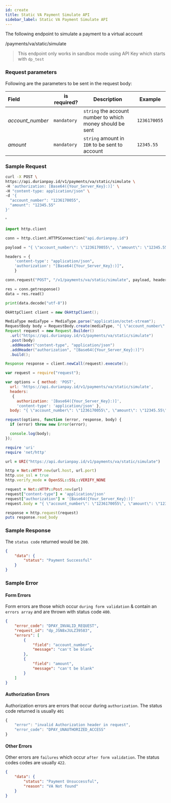 ```yaml
---
id: create
title: Static VA Payment Simulate API
sidebar_label: Static VA Payment Simulate API
---
```


<div class = 'right-component'></div>

<div class = 'left-side'>



The following endpoint to simulate a payment to a virtual account
<url post=""><div class="ib">/payments/va/static/simulate</div></url>

> This endpoint only works in sandbox mode using API Key which starts with `dp_test`

</div>

<div class = 'full-side'>

<div class = 'left-side'>

### Request parameters
Following are the parameters to be sent in the request body:

| Field             | is required? | Description      |   Example  | 
| :---------------- | ------------ | ---------------- | ---------- |
| *account_number* | `mandatory` | `string` the account number to which money should be sent | `1236170055`
| *amount* | `mandatory` | `string` amount in `IDR` to be sent to account  | `12345.55`

</div>

<div class = 'right-code'>

### Sample Request

<MultiCodeBlock>

```bash
curl -X POST \
https://api.durianpay.id/v1/payments/va/static/simulate \
-H 'authorization: [Base64({Your_Server_Key}:)]' \
-H "content-type: application/json" \
-d '{
  "account_number": "1236170055",
  "amount": "12345.55"
}'
```
'


```python
import http.client

conn = http.client.HTTPSConnection("api.durianpay.id")

payload = "{ \"account_number\": \"1236170055\", \"amount\": \"12345.55\"}"

headers = {
    'content-type': "application/json",
    'authorization': "[Base64({Your_Server_Key}:)]",
    }

conn.request("POST", "/v1/payments/va/static/simulate", payload, headers)

res = conn.getresponse()
data = res.read()

print(data.decode("utf-8"))
```

```java
OkHttpClient client = new OkHttpClient();

MediaType mediaType = MediaType.parse("application/octet-stream");
RequestBody body = RequestBody.create(mediaType, "{ \"account_number\": \"1236170055\", \"amount\": \"12345.55\"}");
Request request = new Request.Builder()
  .url("https://api.durianpay.id/v1/payments/va/static/simulate")
  .post(body)
  .addHeader("content-type", "application/json")
  .addHeader("authorization", "[Base64({Your_Server_Key}:)]")
  .build();

Response response = client.newCall(request).execute();
```

```js
var request = require("request");

var options = { method: 'POST',
  url: 'https://api.durianpay.id/v1/payments/va/static/simulate',
  headers: 
   { 
     authorization: '[Base64({Your_Server_Key}:)]',
     'content-type': 'application/json' },
  body: "{ \"account_number\": \"1236170055\", \"amount\": \"12345.55\"}" };

request(options, function (error, response, body) {
  if (error) throw new Error(error);

  console.log(body);
});

```

```ruby
require 'uri'
require 'net/http'

url = URI("https://api.durianpay.id/v1/payments/va/static/simulate")

http = Net::HTTP.new(url.host, url.port)
http.use_ssl = true
http.verify_mode = OpenSSL::SSL::VERIFY_NONE

request = Net::HTTP::Post.new(url)
request["content-type"] = 'application/json'
request["authorization"] = '[Base64({Your_Server_Key}:)]'
request.body = "{ \"account_number\": \"1236170055\", \"amount\": \"12345.55\"}"

response = http.request(request)
puts response.read_body
```

</MultiCodeBlock>

### Sample Response

The `status code` returned would be `200`.

```json
{
    "data": {
        "status": "Payment Successful"
    }
}
```

### Sample Error

#### Form Errors

Form errors are those which occur `during form validation` & contain an `errors array` and are thrown with status code `400`.

```json
{
    "error_code": "DPAY_INVALID_REQUEST",
    "request_id": "dp_JSN8xJULZ39583",
    "errors": [
        {
            "field": "account_number",
            "message": "can't be blank"
        },
        {
            "field": "amount",
            "message": "can't be blank"
        }
    ]
}
```

#### Authorization Errors

Authorization errors are errors that occur during `authorization`. The status code returned is usually `401`

```js
{
    "error": "invalid Authorization header in request",
    "error_code": "DPAY_UNAUTHORIZED_ACCESS"
}
```

#### Other Errors

Other errors are `failures` which occur `after form validation`. The status codes codes are usually `422`.


```json
{
    "data": {
        "status": "Payment Unsuccessful",
        "reason": "VA Not found"
    }
}
```

</div>

</div>
